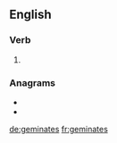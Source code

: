 ==English==

===Verb===
{{head|en|verb form}}

# {{en-third-person singular of|geminate}}

===Anagrams===
* {{l|en|magnesite}}
* {{l|en|magnetise}}

[[de:geminates]]
[[fr:geminates]]
